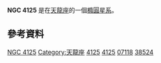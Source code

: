 {{Galaxy
| name = [[New_General_Catalogue|NGC]] 4125
| image = [[File:2MASS_NGC_4125_JHK.jpg|300px]]
| caption = NGC 4125的[[近紅外線|近紅外線]]影像
| credit= [[2微米全天巡天|2MASS]]/[[NASA|NASA]].
| constellation name = [[天龍座|天龍座]]<ref name="sinnott1988">{{cite book 
  | author=R. W. Sinnott, editor
  | title= The Complete New General Catalogue and Index Catalogue of Nebulae and Star Clusters by J. L. E. Dreyer
  | year=1988
  | publisher=Sky Publishing Corporation and Cambridge University Press
  | id=ISBN 0-933346-51-4}}</ref>
| epoch = [[J2000|J2000]]
| type = E6<ref name="ned">{{cite web
  | title=NASA/IPAC Extragalactic Database
  | work=Results for NGC 4125
  | url=http://nedwww.ipac.caltech.edu/
  | accessdate=2007-03-27
  | archive-date=2011-05-14
  | archive-url=https://web.archive.org/web/20110514100451/http://nedwww.ipac.caltech.edu/
  | dead-url=no
  }}</ref>
| ra = {{RA|12|08|06.0}}<ref name="ned" />
| dec = {{DEC|+65|10|27}}<ref name="ned" />
| dist_ly =
| z = 1356 ± 19 [[公里|公里]]／秒<ref name="ned" />
| appmag_v = 10.7<ref name="ned" />
| size_v =  5′.8 × 3′.2<ref name="ned" />
| notes = 
| names = [[Uppsala_General_Catalogue|UGC]] 7118<ref name="ned" />, [[Principal_Galaxies_Catalogue|PGC]] 38524<ref name="ned" />
}}

'''NGC 4125''' 是在[[天龍座|天龍座]]的一個[[橢圓星系|橢圓星系]]。

== 參考資料 ==

<div class="references-small"><references/></div>
{{galaxy-stub}}

{{Catalogs|NGC=4125}}

[[Category:橢圓星系|NGC 4125]]
[[Category:天龍座|Category:天龍座]]
[[Category:NGC天體|4125]]
[[Category:天龍座NGC天體|4125]]
[[Category:UGC天體|07118]]
[[Category:PGC天體|38524]]